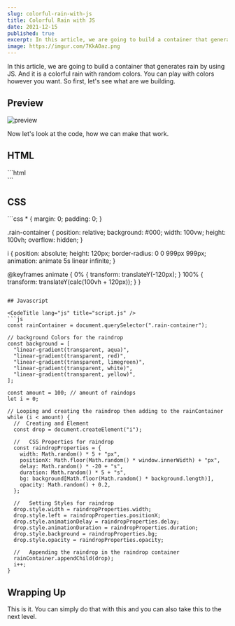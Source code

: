 ```yaml
---
slug: colorful-rain-with-js
title: Colorful Rain with JS
date: 2021-12-15
published: true
excerpt: In this article, we are going to build a container that generates rain by using JS. And it is a colorful rain with random colors. You can play with colors however you want.
image: https://imgur.com/7KkAOaz.png
---
```


In this article, we are going to build a container that generates rain by using JS. And it is a colorful rain with random colors. You can play with colors however you want. So first, let's see what are we building.

## Preview

![preview](https://i.imgur.com/pt4KC8x.gif)

Now let's look at the code, how we can make that work.

## HTML

<CodeTitle lang="html" title="index.html" />
```html
<div class="rain-container"></div>
```

## CSS

<CodeTitle lang="css" title="styles.css" />
```css
* {
  margin: 0;
  padding: 0;
}

.rain-container {
  position: relative;
  background: #000;
  width: 100vw;
  height: 100vh;
  overflow: hidden;
}

i {
  position: absolute;
  height: 120px;
  border-radius: 0 0 999px 999px;
  animation: animate 5s linear infinite;
}

@keyframes animate {
  0% {
    transform: translateY(-120px);
  }
  100% {
    transform: translateY(calc(100vh + 120px));
  }
}
```

## Javascript

<CodeTitle lang="js" title="script.js" />
```js
const rainContainer = document.querySelector(".rain-container");

// background Colors for the raindrop
const background = [
  "linear-gradient(transparent, aqua)",
  "linear-gradient(transparent, red)",
  "linear-gradient(transparent, limegreen)",
  "linear-gradient(transparent, white)",
  "linear-gradient(transparent, yellow)",
];

const amount = 100; // amount of raindops
let i = 0;

// Looping and creating the raindrop then adding to the rainContainer
while (i < amount) {
  //  Creating and Element
  const drop = document.createElement("i");

  //   CSS Properties for raindrop
  const raindropProperties = {
    width: Math.random() * 5 + "px",
    positionX: Math.floor(Math.random() * window.innerWidth) + "px",
    delay: Math.random() * -20 + "s",
    duration: Math.random() * 5 + "s",
    bg: background[Math.floor(Math.random() * background.length)],
    opacity: Math.random() + 0.2,
  };

  //   Setting Styles for raindrop
  drop.style.width = raindropProperties.width;
  drop.style.left = raindropProperties.positionX;
  drop.style.animationDelay = raindropProperties.delay;
  drop.style.animationDuration = raindropProperties.duration;
  drop.style.background = raindropProperties.bg;
  drop.style.opacity = raindropProperties.opacity;

  //   Appending the raindrop in the raindrop container
  rainContainer.appendChild(drop);
  i++;
}
```

<Codepen id="GRMNeZG" />

## Wrapping Up

This is it. You can simply do that with this and you can also take this to the next level.
